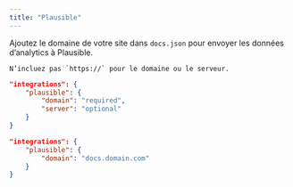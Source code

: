 ```yaml
---
title: "Plausible"
---
```


Ajoutez le domaine de votre site dans `docs.json` pour envoyer les données d’analytics à Plausible.

<Info>

    N’incluez pas `https://` pour le domaine ou le serveur.

</Info>

<CodeGroup>

```json Options d’analytics dans docs.json
"integrations": {
    "plausible": {
        "domain": "required",
        "server": "optional"
    }
}
```

```json Exemple
"integrations": {
    "plausible": {
        "domain": "docs.domain.com"
    }
}
```

</CodeGroup>
